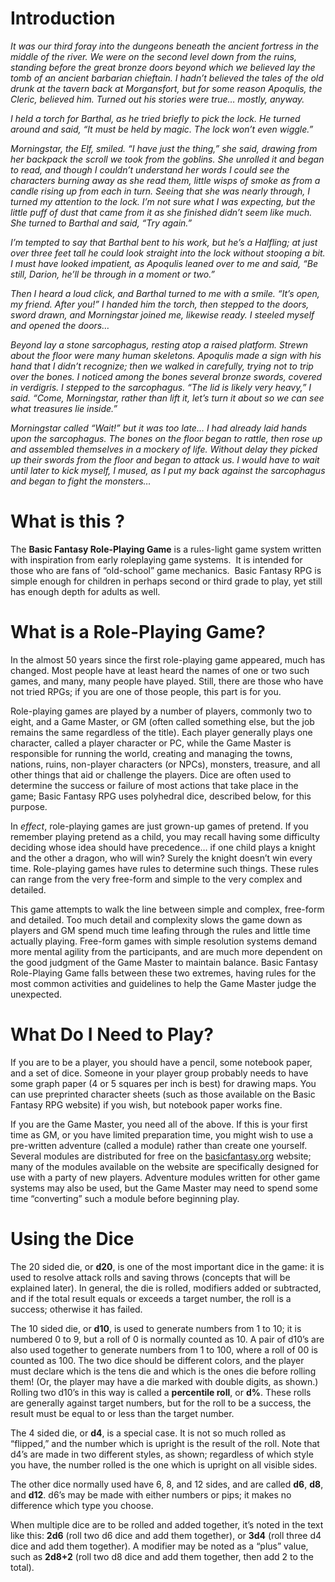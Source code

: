 
# Introduction

_It was our third foray into the dungeons beneath the ancient fortress in the middle of the river.  We were on the second level down from the ruins, standing before the great bronze doors beyond which we believed lay the tomb of an ancient barbarian chieftain.  I hadn't believed the tales of the old drunk at the tavern back at Morgansfort, but for some reason Apoqulis, the Cleric, believed him.  Turned out his stories were true… mostly, anyway._

_I held a torch for Barthal, as he tried briefly to pick the lock.  He turned around and said, "It must be held by magic.  The lock won't even wiggle."_

_Morningstar, the Elf, smiled.  "I have just the thing," she said, drawing from her backpack the scroll we took from the goblins.  She unrolled it and began to read, and though I couldn't understand her words I could see the characters burning away as she read them, little wisps of smoke as from a candle rising up from each in turn. Seeing that she was nearly through, I turned my attention to the lock.  I'm not sure what I was expecting, but the little puff of dust that came from it as she finished didn't seem like much.  She turned to Barthal and said, "Try again."_

_I'm tempted to say that Barthal bent to his work, but he's a Halfling; at just over three feet tall he could look straight into the lock without stooping a bit.  I must have looked impatient, as Apoqulis leaned over to me and said, "Be still, Darion, he'll be through in a moment or two."_

_Then I heard a loud click, and Barthal turned to me with a smile.  "It's open, my friend.  After you!"  I handed him the torch, then stepped to the doors, sword drawn, and Morningstar joined me, likewise ready.  I steeled myself and opened the doors…_

_Beyond lay a stone sarcophagus, resting atop a raised platform.  Strewn about the floor were many human skeletons.  Apoqulis made a sign with his hand that I didn't recognize; then we walked in carefully, trying not to trip over the bones.  I noticed among the bones several bronze swords, covered in verdigris.  I stepped to the sarcophagus.  "The lid is likely very heavy," I said.  "Come, Morningstar, rather than lift it, let's turn it about so we can see what treasures lie inside."_

_Morningstar called "Wait!" but it was too late… I had already laid hands upon the sarcophagus.  The bones on the floor began to rattle, then rose up and assembled themselves in a mockery of life.  Without delay they picked up their swords from the floor and began to attack us.  I would have to wait until later to kick myself, I mused, as I put my back against the sarcophagus and began to fight the monsters…_


# What is this ?

The **Basic Fantasy Role-Playing Game** is a rules-light game system written with inspiration from early roleplaying game systems.  It is intended for those who are fans of "old-school" game mechanics.  Basic Fantasy RPG is simple enough for children in perhaps second or third grade to play, yet still has enough depth for adults as well. 

# What is a Role-Playing Game? 

In the almost 50 years since the first role-playing game appeared, much has changed.  Most people have at least heard the names of one or two such games, and many, many people have played.  Still, there are those who have not tried RPGs; if you are one of those people, this part is for you.

Role-playing games are played by a number of players, commonly two to eight, and a Game Master, or GM (often called something else, but the job remains the same regardless of the title).  Each player generally plays one character, called a player character or PC, while the Game Master is responsible for running the world, creating and managing the towns, nations, ruins, non-player characters (or NPCs), monsters, treasure, and all other things that aid or challenge the players. Dice are often used to determine the success or failure of most actions that take place in the game; Basic Fantasy RPG uses polyhedral dice, described below, for this purpose.

In *effect*, role-playing games are just grown-up games of pretend.  If you remember playing pretend as a child, you may recall having some difficulty deciding whose idea should have precedence… if one child plays a knight and the other a dragon, who will win?  Surely the knight doesn't win every time.  Role-playing games have rules to determine such things.  These rules can range from the very free-form and simple to the very complex and detailed.

This game attempts to walk the line between simple and complex, free-form and detailed.  Too much detail and complexity slows the game down as players and GM spend much time leafing through the rules and little time actually playing.  Free-form games with simple resolution systems demand more mental agility from the participants, and are much more dependent on the good judgment of the Game Master to maintain balance.  Basic Fantasy Role-Playing Game falls between these two extremes, having rules for the most common activities and guidelines to help the Game Master judge the unexpected.

# What Do I Need to Play? 

If you are to be a player, you should have a pencil, some notebook paper, and a set of dice.  Someone in your player group probably needs to have some graph paper (4 or 5 squares per inch is best) for drawing maps.  You can use preprinted character sheets (such as those available on the Basic Fantasy RPG website) if you wish, but notebook paper works fine.


If you are the Game Master, you need all of the above. If this is your first time as GM, or you have limited preparation time, you might wish to use a pre-written adventure (called a module) rather than create one yourself.  Several modules are distributed for free on the [basicfantasy.org](https://www.basicfantasy.org/) website; many of the modules available on the website are specifically designed for use with a party of new players.  Adventure modules written for other game systems may also be used, but the Game Master may need to spend some time "converting" such a module before beginning play.

<!-- 
::: {.column-margin}
![](./images/d20.jpg){width=50%}
:::

::: {.column-margin}
![](./images/d10.jpg){width=50%}

![](./images/d100.jpg){width=50%}
:::

::: {.column-margin}
![](./images/d4.jpg){width=50%}
:::

::: {.column-margin}
![](./images/d6.jpg){width=50%}

![](./images/d8.jpg){width=50%}

![](./images/d12.jpg){width=50%}

::: -->

# Using the Dice

The 20 sided die, or **d20**, is one of the most important dice in the game: it is used to resolve attack rolls and saving throws (concepts that will be explained later).  In general, the die is rolled, modifiers added or subtracted, and if the total result equals or exceeds a target number, the roll is a success; otherwise it has failed.


The 10 sided die, or **d10**, is used to generate numbers from 1 to 10; it is numbered 0 to 9, but a roll of 0 is normally counted as 10.  A pair of d10's are also used together to generate numbers from 1 to 100, where a roll of 00 is counted as 100.  The two dice should be different colors, and the player must declare which is the tens die and which is the ones die before rolling them!  (Or, the player may have a die marked with double digits, as shown.) Rolling two d10's in this way is called a **percentile roll**, or **d%**.  These rolls are generally against target numbers, but for the roll to be a success, the result must be equal to or less than the target number.



The 4 sided die, or **d4**, is a special case. It is not so much rolled as "flipped," and the number which is upright is the result of the roll.  Note that d4's are made in two different styles, as shown; regardless of which style you have, the number rolled is the one which is upright on all visible sides.



The other dice normally used have 6, 8, and 12 sides, and are called **d6**, **d8**, and **d12**.  d6's may be made with either numbers or pips; it makes no difference which type you choose.



When multiple dice are to be rolled and added together, it's noted in the text like this: **2d6** (roll two d6 dice and add them together), or **3d4** (roll three d4 dice and add them together).  A modifier may be noted as a "plus" value, such as **2d8+2** (roll two d8 dice and add them together, then add 2 to the total).